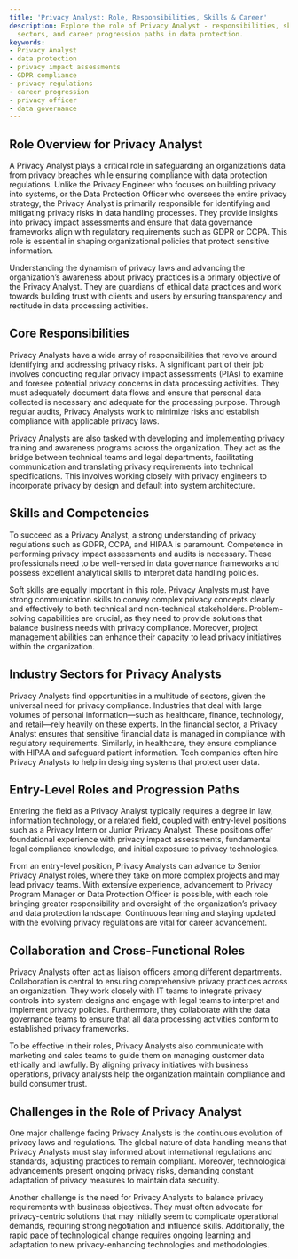 ```yaml
---
title: 'Privacy Analyst: Role, Responsibilities, Skills & Career'
description: Explore the role of Privacy Analyst - responsibilities, skills, industry
  sectors, and career progression paths in data protection.
keywords:
- Privacy Analyst
- data protection
- privacy impact assessments
- GDPR compliance
- privacy regulations
- career progression
- privacy officer
- data governance
---
```


## Role Overview for Privacy Analyst

A Privacy Analyst plays a critical role in safeguarding an organization’s data from privacy breaches while ensuring compliance with data protection regulations. Unlike the Privacy Engineer who focuses on building privacy into systems, or the Data Protection Officer who oversees the entire privacy strategy, the Privacy Analyst is primarily responsible for identifying and mitigating privacy risks in data handling processes. They provide insights into privacy impact assessments and ensure that data governance frameworks align with regulatory requirements such as GDPR or CCPA. This role is essential in shaping organizational policies that protect sensitive information. 

Understanding the dynamism of privacy laws and advancing the organization’s awareness about privacy practices is a primary objective of the Privacy Analyst. They are guardians of ethical data practices and work towards building trust with clients and users by ensuring transparency and rectitude in data processing activities.

## Core Responsibilities

Privacy Analysts have a wide array of responsibilities that revolve around identifying and addressing privacy risks. A significant part of their job involves conducting regular privacy impact assessments (PIAs) to examine and foresee potential privacy concerns in data processing activities. They must adequately document data flows and ensure that personal data collected is necessary and adequate for the processing purpose. Through regular audits, Privacy Analysts work to minimize risks and establish compliance with applicable privacy laws.

Privacy Analysts are also tasked with developing and implementing privacy training and awareness programs across the organization. They act as the bridge between technical teams and legal departments, facilitating communication and translating privacy requirements into technical specifications. This involves working closely with privacy engineers to incorporate privacy by design and default into system architecture.

## Skills and Competencies

To succeed as a Privacy Analyst, a strong understanding of privacy regulations such as GDPR, CCPA, and HIPAA is paramount. Competence in performing privacy impact assessments and audits is necessary. These professionals need to be well-versed in data governance frameworks and possess excellent analytical skills to interpret data handling policies.

Soft skills are equally important in this role. Privacy Analysts must have strong communication skills to convey complex privacy concepts clearly and effectively to both technical and non-technical stakeholders. Problem-solving capabilities are crucial, as they need to provide solutions that balance business needs with privacy compliance. Moreover, project management abilities can enhance their capacity to lead privacy initiatives within the organization.

## Industry Sectors for Privacy Analysts

Privacy Analysts find opportunities in a multitude of sectors, given the universal need for privacy compliance. Industries that deal with large volumes of personal information—such as healthcare, finance, technology, and retail—rely heavily on these experts. In the financial sector, a Privacy Analyst ensures that sensitive financial data is managed in compliance with regulatory requirements. Similarly, in healthcare, they ensure compliance with HIPAA and safeguard patient information. Tech companies often hire Privacy Analysts to help in designing systems that protect user data.

## Entry-Level Roles and Progression Paths

Entering the field as a Privacy Analyst typically requires a degree in law, information technology, or a related field, coupled with entry-level positions such as a Privacy Intern or Junior Privacy Analyst. These positions offer foundational experience with privacy impact assessments, fundamental legal compliance knowledge, and initial exposure to privacy technologies.

From an entry-level position, Privacy Analysts can advance to Senior Privacy Analyst roles, where they take on more complex projects and may lead privacy teams. With extensive experience, advancement to Privacy Program Manager or Data Protection Officer is possible, with each role bringing greater responsibility and oversight of the organization’s privacy and data protection landscape. Continuous learning and staying updated with the evolving privacy regulations are vital for career advancement.

## Collaboration and Cross-Functional Roles

Privacy Analysts often act as liaison officers among different departments. Collaboration is central to ensuring comprehensive privacy practices across an organization. They work closely with IT teams to integrate privacy controls into system designs and engage with legal teams to interpret and implement privacy policies. Furthermore, they collaborate with the data governance teams to ensure that all data processing activities conform to established privacy frameworks.

To be effective in their roles, Privacy Analysts also communicate with marketing and sales teams to guide them on managing customer data ethically and lawfully. By aligning privacy initiatives with business operations, privacy analysts help the organization maintain compliance and build consumer trust.

## Challenges in the Role of Privacy Analyst

One major challenge facing Privacy Analysts is the continuous evolution of privacy laws and regulations. The global nature of data handling means that Privacy Analysts must stay informed about international regulations and standards, adjusting practices to remain compliant. Moreover, technological advancements present ongoing privacy risks, demanding constant adaptation of privacy measures to maintain data security.

Another challenge is the need for Privacy Analysts to balance privacy requirements with business objectives. They must often advocate for privacy-centric solutions that may initially seem to complicate operational demands, requiring strong negotiation and influence skills. Additionally, the rapid pace of technological change requires ongoing learning and adaptation to new privacy-enhancing technologies and methodologies.